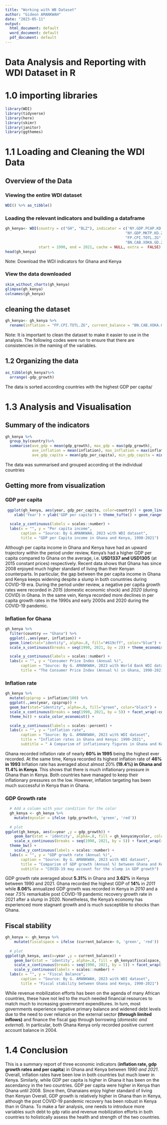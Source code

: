 ```yaml
---
title: "Working with WB Dataset"
author: "Gideon AMANKWAH"
date: "2023-05-11"
output:
  html_document: default
  word_document: default
  pdf_document: default
---
```

# Data Analysis and Reporting with WDI Dataset in R

# 1.0 importing libraries
``` r
library(WDI)
library(tidyverse)
library(here)
library(skimr)
library(janitor)
library(ggthemes)
```

# 1.1 Loading and Cleaning the WDI Data

## Overview of the Data

### Viewing the entire WDI dataset

``` r
WDI() %>% as_tibble()
```

 
### Loading the relevant indicators and building a dataframe

``` r
gh_kenya<- WDI(country = c("GH", "BLZ"), indicator = c('NY.GDP.PCAP.KD', 
                                                      "NY.GDP.MKTP.KD.ZG",
                                                      "FP.CPI.TOTL.ZG",
                                                      "BN.CAB.XOKA.GD.ZS"), 
               start = 1990, end = 2021, cache = NULL, extra =  FALSE)
head(gh_kenya)
```

Note: Download the WDI indicators for Ghana and Kenya

### View the data downloaded
```r
skim_without_charts(gh_kenya)
glimpse(gh_kenya)
colnames(gh_kenya)
```

## cleaning the dataset

``` r
gh_kenya<- gh_kenya %>%
  rename(inflation = "FP.CPI.TOTL.ZG", current_balance = "BN.CAB.XOKA.GD.ZS", gdp_growth = "NY.GDP.MKTP.KD.ZG", gdp_per_capita ='NY.GDP.PCAP.KD' )
```

Note: It is important to clean the dataset to make it easier to use in the analysis. The following codes were run to ensure that there are consistencies in the naming of the variables.


## 1.2 Organizing the data

``` r
as_tibble(gh_kenya)%>%
  arrange(-gdp_growth)
```

The data is sorted according countries with the highest GDP per capita/

# 1.3 Analysis and Visualisation 

## Summary of the indicators

``` r
gh_kenya %>%  
  group_by(country)%>% 
  summarise(ave_gdp = mean(gdp_growth), max_gdp = max(gdp_growth), 
            ave_inflation = mean(inflation), max_inflation = max(inflation),
            ave_gdp_capita = mean(gdp_per_capita), min_gdp_capita = min(gdp_per_capita))
```

The data was summarised and grouped according ot the individual countries

## Getting more from visualization

### GDP per capita

``` r
 ggplot(gh_kenya, aes(year, gdp_per_capita, color=country)) + geom_line() + 
    xlab('Year') + ylab('GDP per capita') + theme_tufte() + geom_rangeframe() +
  
  scale_y_continuous(labels = scales::number) +
  labs(x = "", y = "Per capita income",
       caption = "Source: By G.AMANKWAH, 2023 with WDI dataset",
       title = "GDP per Capita income in Ghana and Kenya, 1990-2021")
```


Although per capita income in Ghana and Kenya have had an upward trajectory within the period under review, Kenya’s had a higher GDP per capita compared to Ghana on the average, i.e. **USD1337 and USD1305** (at 2015 constant prices) respectively. Recent data shows that Ghana has since 2008 enjoyed much higher standard of living than their Kenyan counterparts. In particular, the gap between the per capita income in Ghana and Kenya keeps widening despite a slump in both conuntries during COVID-19 era. During the period under review, a negative per capita growth rates were recorded in *2015* (domestic economic shock) and *2020* (during COVID) in Ghana. In the same vein, Kenya recorded more declines in per capita growth rates in the 1990s and early 2000s and 2020 during the COVID-19 pandemic. 

### Inflation for Ghana

``` r
gh_kenya %>%
  filter(country == "Ghana") %>%
  ggplot(.,aes(year, inflation)) + 
  geom_line(stat="identity", alpha=.8, fill="#619cff", color="blue") +
  scale_x_continuous(breaks = seq(1990, 2021, by = 2)) + theme_economist() + scale_color_economist() +

  scale_y_continuous(labels = scales::number) +
  labs(x = "", y = "Consumer Price Index (Annual %)",
       caption = "Source: By G. AMANKWAH, 2023 with World Bank WDI dataset",
       title = "The Consumer Price Index (Annual %) in Ghana, 1990-2021")
```

### Inflation rate

``` r
gh_kenya %>%
  mutate(cpiprop = inflation/100) %>%
  ggplot(.,aes(year, cpiprop)) + 
  geom_bar(stat="identity", alpha=.6, fill="green", color="black") +
  scale_x_continuous(breaks = seq(1990, 2021, by = 5)) + facet_wrap(~country) + 
  theme_hc() + scale_color_economist() +

  scale_y_continuous(labels = scales::percent) +
  labs(x = "", y = "inflation rate",
       caption = "Source: By G. AMANKWAH, 2023 with WDI dataset",
       title = "Inflation rates in Ghana and Kenya: 1990-2021",
       subtitle = " A Comparism of inflationary figures in Ghana and Kenya")
```


Ghana recorded inflation rate of nearly **60% in 1995** being the highest ever recorded. At the same time, Kenya recorded its highest inflation rate of **46% in 1993** Inflation rate has averaged about almost 20% **(19.4%) in Ghana and 11.4% in Kenya**. This shows that there is much inflationary pressure in Ghana than in Kenya. Both countries have managed to keep their inflationary pressures on the low. However, inflation targeting has been much successful in Kenya than in Ghana.

### GDP Growth rate 

``` r
  # Add a column with your condition for the color
  gh_kenya <- gh_kenya %>%
    mutate(mycolor = ifelse (gdp_growth>0, 'green', 'red'))
  
  # plot
ggplot(gh_kenya, aes(x=year ,y = gdp_growth)) +
    geom_bar(stat = 'identity', alpha=.8, fill = gh_kenya$mycolor, color = 'black')  +
    scale_x_continuous(breaks = seq(1990, 2021, by = 5)) + facet_wrap(~country) +
  theme_bw() +
    scale_y_continuous(labels = scales::number) +
  labs(x = "", y = "GDP growth rate (Annual %)",
       caption = "Source: By G. AMANKWAH, 2023 with WDI dataset",
       title = "Comparism of GDP growth (Annual %) between Ghana and Kenya, 1990-2021",
       subtitle = "COVID-19 may account for the slump in GDP growth")
```

GDP growth rate averaged about **5.31%** in Ghana and **3.62%** in Kenya between 1990 and 2021. Ghana recorded the highest GDP of **14%** in *2011* while **8.06%** annualized GDP growth was recorded in Kenya in *2010* and a near *7.5%* remarkable post COVID-19 pandemic recovery growth rate in 2021 after a slump in 2020. Nonetheless, the Kenya’s economy has experienced more stagnant growth and is much susceptible to shocks than Ghana.  

## Fiscal stability
``` r
gh_kenya <- gh_kenya %>%
    mutate(fiscalspace = ifelse (current_balance> 0, 'green', 'red'))
  
  # plot
ggplot(gh_kenya, aes(x=year ,y = current_balance)) +
    geom_bar(stat = 'identity', alpha=.8, fill = gh_kenya$fiscalspace, color = 'black')  +
    scale_x_continuous(breaks = seq(1990, 2021, by = 5)) + facet_wrap(~country) + theme_classic(base_size = 10) +
    scale_y_continuous(labels = scales::number) +
  labs(x = "", y = "Fiscal Balance",
       caption = "Source: By G. AMANKWAH, 2023 with WDI dataset",
       title = "Fiscal stability between Ghana and Kenya, 1990-2021")
```

While revenue mobilization efforts has been on the agenda of many African countries, these have not led to the much needed financial resources to match much to increasing government expenditures. In turn, most governments experience negative primary balance and widened debt levels due to the need to over reliance on the external sector **(through limited inflows)** and finance the fiscal gap through borrowing (*domestic and external*). In particular, both Ghana Kenya only recorded positive current account balance in 2004. 

# 1.4 Conclusion

This is a summary report of three economic indicators (**inflation rate, gdp growth rates and per capita**) in Ghana and Kenya between *1990 and 2021*. Overall, inflation rates have been low in both countries but much lower in Kenya. Similarly, while GDP per capita is higher in Ghana it has been on the ascendancy in the two countries. GDP per capita were higher in Kenya than Ghana until 2008. Since then, Ghanaians enjoy higher standard of living than Kenyan Overall, GDP growth is relatively higher in Ghana than in Kenya, although the post COVID-19 pandemic recovery has been robust in Kenya than in Ghana. To make a fair analysis, one needs to introduce more variables such debt to gdp ratio and revenue mobilization efforts in both countries to holistically assess the health and strength of the two countries.



